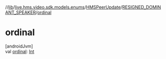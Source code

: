 //[lib](../../../../index)/[live.hms.video.sdk.models.enums](../../index)/[HMSPeerUpdate](../index)/[RESIGNED_DOMINANT_SPEAKER](index)/[ordinal](ordinal)

# ordinal

[androidJvm]\
val [ordinal](ordinal): [Int](https://kotlinlang.org/api/latest/jvm/stdlib/kotlin/-int/index.html)
